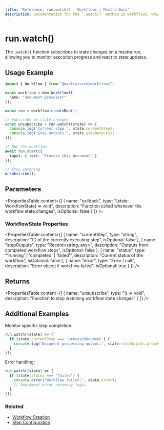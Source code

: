```yaml
---
title: "Reference: run.watch() | Workflows | Mastra Docs"
description: Documentation for the `.watch()` method in workflows, which monitors the status of a workflow run.
---
```


# run.watch()

The `.watch()` function subscribes to state changes on a mastra run, allowing you to monitor execution progress and react to state updates.

## Usage Example

```typescript
import { Workflow } from "@mastra/core/workflows";

const workflow = new Workflow({
  name: "document-processor"
});

const run = workflow.createRun();

// Subscribe to state changes
const unsubscribe = run.watch((state) => {
  console.log('Current step:', state.currentStep);
  console.log('Step outputs:', state.stepOutputs);
});

// Run the workflow
await run.start({
  input: { text: "Process this document" }
});

// Stop watching
unsubscribe();
```

## Parameters

<PropertiesTable
  content={[
    {
      name: "callback",
      type: "(state: WorkflowState) => void",
      description: "Function called whenever the workflow state changes",
      isOptional: false
    }
  ]}
/>

### WorkflowState Properties

<PropertiesTable
  content={[
    {
      name: "currentStep",
      type: "string",
      description: "ID of the currently executing step",
      isOptional: false
    },
    {
      name: "stepOutputs",
      type: "Record<string, any>",
      description: "Outputs from completed workflow steps",
      isOptional: false
    },
    {
      name: "status",
      type: "'running' | 'completed' | 'failed'",
      description: "Current status of the workflow",
      isOptional: false
    },
    {
      name: "error",
      type: "Error | null",
      description: "Error object if workflow failed",
      isOptional: true
    }
  ]}
/>

## Returns

<PropertiesTable
  content={[
    {
      name: "unsubscribe",
      type: "() => void",
      description: "Function to stop watching workflow state changes"
    }
  ]}
/>

## Additional Examples

Monitor specific step completion:

```typescript
run.watch((state) => {
  if (state.currentStep === 'processDocument') {
    console.log('Document processing output:', state.stepOutputs.processDocument);
  }
});
```

Error handling:

```typescript
run.watch((state) => {
  if (state.status === 'failed') {
    console.error('Workflow failed:', state.error);
    // Implement error recovery logic
  }
});
```

### Related

- [Workflow Creation](/docs/reference/workflows/createRun)
- [Step Configuration](/docs/reference/workflows/step-class)
